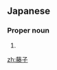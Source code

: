 ==Japanese==
{{ja-kanjitab|ふじ|こ|yomi=k}}

===Proper noun===
{{ja-pos|ふじこ|proper}}

# {{given name|female|lang=ja|sort=ふじこ}}

[[zh:藤子]]